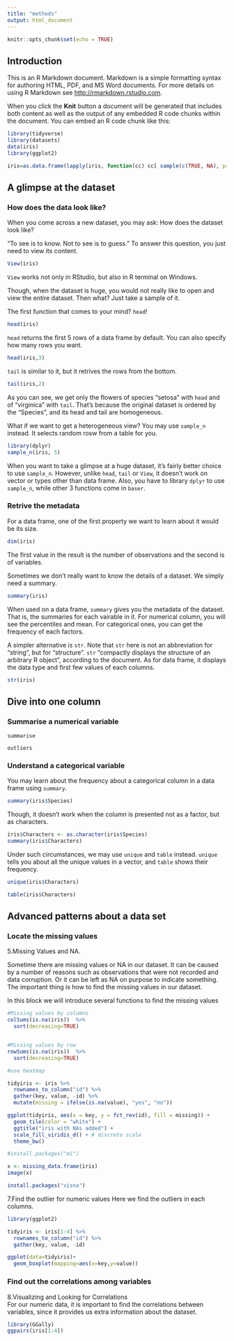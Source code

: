 ```yaml
---
title: "methods"
output: html_document
---
```


```r
knitr::opts_chunk$set(echo = TRUE)
```

## Introduction

This is an R Markdown document. Markdown is a simple formatting syntax for authoring HTML, PDF, and MS Word documents. For more details on using R Markdown see <http://rmarkdown.rstudio.com>.

When you click the **Knit** button a document will be generated that includes both content as well as the output of any embedded R code chunks within the document. You can embed an R code chunk like this:

```r
library(tidyverse)
library(datasets)
data(iris)
library(ggplot2)
```
```r
iris=as.data.frame(lapply(iris, function(cc) cc[ sample(c(TRUE, NA), prob = c(0.95, 0.05), size = length(cc), replace = TRUE) ]))
```

## A glimpse at the dataset

### How does the data look like?

When you come across a new dataset, you may ask: How does the dataset look like?

"To see is to know. Not to see is to guess." To answer this question, you just need to view its content.

```r
View(iris)
```

`View` works not only in RStudio, but also in R terminal on Windows.

Though, when the dataset is huge, you would not really like to open and view the entire dataset. Then what? Just take a sample of it.

The first function that comes to your mind? `head`!

```r
head(iris)
```

`head` returns the first 5 rows of a data frame by default. You can also specify how many rows you want.

```r
head(iris,3)
```

`tail` is similar to it, but it retrives the rows from the bottom.

```r
tail(iris,2)
```

As you can see, we get only the flowers of species "setosa" with `head` and of "virginica" with `tail`. That's because the original dataset is ordered by the "Species", and its head and tail are homogeneous.

What if we want to get a heterogeneous view? You may use `sample_n` instead. It selects random rosw from a table for you.

```r
library(dplyr)
sample_n(iris, 5)
```

When you want to take a glimpse at a huge dataset, it's fairly better choice to use `sample_n`. However, unlike `head`, `tail` or `View`, it doesn't work on vector or types other than data frame. Also, you have to library `dplyr` to use `sample_n`, while other 3 functions come in `baser`.

### Retrive the metadata

For a data frame, one of the first property we want to learn about it would be its size.

```r
dim(iris)
```

The first value in the result is the number of observations and the second is of variables.

Sometimes we don't really want to know the details of a dataset. We simply need a summary.

```r
summary(iris)
```

When used on a data frame, `summary` gives you the metadata of the dataset. That is, the summaries for each vairable in it. For numerical column, you will see the percentiles and mean. For categorical ones, you can get the frequency of each factors.

A simpler alternative is `str`. Note that `str` here is not an abbreviation for "string", but for "structure". `str` "compactly displays the structure of an arbitrary R object", according to the document. As for data frame, it displays the data type and first few values of each columns.

```r
str(iris)
```

## Dive into one column

### Summarise a numerical variable

```summarise```

```outliers```

### Understand a categorical variable

You may learn about the frequency about a categorical column in a data frame using `summary`.

```r
summary(iris$Species)
```

Though, it doesn't work when the column is presented not as a factor, but as characters.

```r
iris$Characters <- as.character(iris$Species)
summary(iris$Characters)
```

Under such circumstances, we may use `unique` and `table` instead. `unique` tells you about all the unique values in a vector, and `table` shows their frequency.

```r
unique(iris$Characters)
```

```r
table(iris$Characters)
```

## Advanced patterns about a data set

### Locate the missing values

5.Missing Values and NA.

Sometime there are missing values or NA in our dataset. It can be caused by a number of reasons such as observations that were not recorded and data corruption. Or it can be left as NA on purpose to indicate something. The important thing is how to find the missing values in our dataset.

In this block we will introduce several functions to find the missing values

```r
#Missing values by columns
colSums(is.na(iris))  %>%
  sort(decreasing=TRUE)


#Missing values by row
rowSums(is.na(iris))  %>%
  sort(decreasing=TRUE)
```

```r
#use heatmap

tidyiris <- iris %>%
  rownames_to_column("id") %>%
  gather(key, value, -id) %>%
  mutate(missing = ifelse(is.na(value), "yes", "no"))

ggplot(tidyiris, aes(x = key, y = fct_rev(id), fill = missing)) +
  geom_tile(color = "white") +
  ggtitle("iris with NAs added") +
  scale_fill_viridis_d() + # discrete scale
  theme_bw()
```
```r
#install.packages("mi")

x <- missing_data.frame(iris)
image(x)
```
```r
install.packages("visna")

```
7.Find the outlier for numeric values
Here we find the outliers in each columns.
```r
library(ggplot2)
```

```r
tidyiris <- iris[1:4] %>%
  rownames_to_column("id") %>%
  gather(key, value, -id) 

ggplot(data=tidyiris)+
  geom_boxplot(mapping=aes(x=key,y=value))

```

### Find out the correlations among variables

8.Visualizing and Looking for Correlations  
For our numeric data, it is important to find the correlations between variables, since it provides us extra information about the dataset.
```r
library(GGally)
ggpairs(iris[1:4])
```

